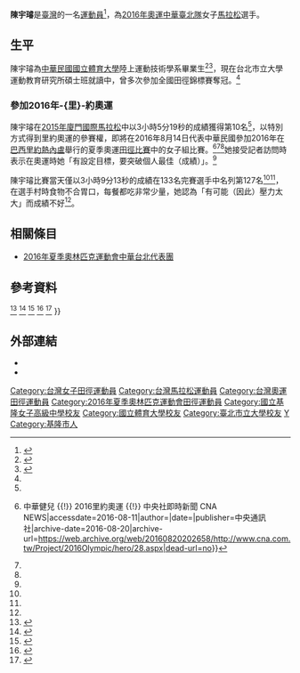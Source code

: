{{noteTA|1=zh-hans:0米;zh-hk:0米;zh-tw:0公尺}}
{{Infobox sportsperson
| name                      = 陳宇璿
| image                     = 
| alt                       = 
| real_name                 = 
| romanizedname             = Chen Yu-Hsuan
| birth_name                = 
| nationality               = {{ROC-TWN}}
| national_team             = {{TPE}}
| ethnicity                 = 
| hometown                  = 
| citizenship               = 
| birth_date                = {{Birth date and age|year=1993|month=1|day=16}}
| birth_place               = {{ROC-TWN}}
| death_date                = 
| death_place               = 
| resting_place             = 
| resting_place_coordinates = 
| monuments                 = 
| residence                 = {{ROC-TWN}}
| education                 = 國立體育大學陸上運動技術學系
| alma_mater                = 基隆市立仁愛國小<br/>基隆市立銘傳國中<br/>國立基隆女中<br/>國立體育大學<br/>臺北市立大學
| years_active              = 2007年－
| height                    = {{height|m=1.57}}
| weight                    = {{weight|kg=49}}
| spouse                    = 
| country                   = {{ROC-TWN}}
| sport                     = 田徑、籃球
| event                     = 中長跑、長跑
| collegeteam               = 
| team                      = 
| coach                     = 
| retired                   = 
| coaching                  = 
| worlds                    = 
{{ubl
|'''2017年夏季世界大學生運動會'''：半程馬拉松第18名
|'''2017年夏季世界大學生運動會'''：半程馬拉松Team第3名
}}
| regionals                 = 
{{ubl
|'''2010年亞洲城市中學田徑邀請賽'''：5000公尺第一名
|'''2011年亞洲城市田徑邀請賽公開女子組'''：1500公尺第二名
|'''2011年亞洲城市田徑邀請賽公開女子組'''：5000公尺第一名
}}
| nationals                 = 
{{ubl
|'''中華民國98年全國中等學校運動會高女組'''：5000公尺第3名
|'''中華民國98年全國中等學校運動會高女組'''：10000公尺第3名
|'''中華民國98年全國中等學校田徑錦標賽高中女生組'''：10000公尺第1名
|'''中華民國98年全國中等學校田徑錦標賽高中女生組'''：3000公尺障礙（76.2公分）第1名
|'''中華民國99年臺體盃暨全國冬季長跑紀錄公開賽高中女生組'''：5000公尺第1名
|'''中華民國99年臺北縣青年盃田徑賽高女組'''：3000公尺障礙（76.2公分）第1名
|'''中華民國99年全國中等學校運動會高女組'''：10000公尺第1名
|'''中華民國99年全國中等學校運動會高女組'''：3000公尺障礙（76.2公分）第2名
|'''中華民國99年全國暨臺體盃夏季長跑紀錄公開賽高中女生組'''：5000公尺第1名
|'''中華民國99全國中等學校田徑錦標賽高中女子組'''：10000公尺第1名
|'''中華民國99全國中等學校田徑錦標賽高中女子組'''：3000公尺障礙（76.2公分）第1名
|'''中華民國99全國田徑錦標賽女子組'''：10000公尺第1名
|'''中華民國100年全國中等學校運動會高女組'''：5000公尺第1名
|'''中華民國100年全國中等學校運動會高女組'''：10000公尺第1名
|'''中華民國100年全國大專校院田徑公開賽大專女甲組'''：5000公尺第1名
|'''中華民國101年新北市全國青年盃錦標賽'''：3000公尺障礙（76.2公分）第1名
|'''中華民國101年全國大專校院運動會公開女生組'''：10000公尺第3名
|'''中華民國101年全國田徑錦標賽女子組'''：10000公尺第2名
|'''中華民國101年全國田徑錦標賽女子組'''：5000公尺第1名
|'''中華民國102年新北市全國青年盃田徑錦標賽公開女子組'''：1500公尺第3名
|'''中華民國102年新北市全國青年盃田徑錦標賽公開女子組'''：5000公尺第1名
|'''中華民國102年全國大專校院田徑公開賽大專女甲組'''：5000公尺第1名
|'''中華民國102年全國大專校院運動會公開女生組'''：10000公尺第2名
|'''中華民國102年全國大專校院運動會公開女生組'''：5000公尺第2名
|'''中華民國102年全國大專校院田徑公開賽大專女甲組'''：5000公尺第1名
|'''中華民國102年全國秋季田徑公開賽'''：5000公尺第1名
|'''中華民國102年全國運動會女子組'''：10000公尺第1名
|'''中華民國102年全國運動會女子組'''：5000公尺第1名
|'''中華民國102年全國運動會女子組'''：3000公尺障礙（76.2公分）第4名
|'''中華民國103年全國大專校院運動會公開女生組'''：10000公尺第2名
|'''中華民國103年全國大專校院運動會公開女生組'''：5000公尺第2名
|'''中華民國103年全國秋季田徑公開賽'''：10000公尺第1名
|'''中華民國103年全國田徑錦標賽女子組'''：10000公尺第3名
|'''中華民國103年全國田徑錦標賽女子組'''：5000公尺第1名
|'''中華民國104年臺北市春季全國田徑公開賽'''：5000公尺第2名
|'''中華民國104年全國大專校院運動會公開女生組'''：10000公尺第1名
|'''中華民國104年全國大專校院運動會公開女生組'''：5000公尺第2名
|'''2015年臺灣國際田徑邀請賽女子組'''：5000公尺第6名
|'''中華民國104年全國運動會女子組'''：10000公尺第5名
|'''中華民國104年全國運動會女子組'''：5000公尺第9名
|'''中華民國105年新北市全國青年盃田徑錦標賽公開女子組'''：10000公尺第2名
|'''2016年臺灣國際田徑公開賽女子組'''：5000公尺第6名
|'''2016年全國長青田徑國際錦標賽女子M24歲組'''：10000公尺第1名
|'''中華民國105年全國田徑錦標賽女子組'''：10000公尺第2名
|'''中華民國105年全國田徑錦標賽女子組'''：5000公尺第1名
|'''中華民國106年新北市全國青年盃田徑錦標賽公開女子組'''：10000公尺第4名
|'''中華民國106年臺北市春季全國田徑公開賽公開女子組'''：3000公尺障礙（76.2公分）第1名
|'''中華民國106年臺北市秋季全國田徑公開賽公開女子組'''：10000公尺第2名
|'''中華民國106年臺北市秋季全國田徑公開賽公開女子組'''：3000公尺障礙（76.2公分）第2名
|'''中華民國106年全國運動會女子組'''：10000公尺第5名
|'''中華民國106年全國運動會女子組'''：3000公尺障礙（76.2公分）第2名
|'''中華民國107年全國大專校院運動會公開女生組'''：10000公尺第3名
|'''中華民國107年全國大專校院運動會公開女生組'''：3000公尺障礙（76.2公分）第2名
|'''2018年臺灣國際田徑公開賽女子組'''：3000公尺障礙（76.2公分）第12名
|'''中華民國107年臺北市秋季全國田徑公開賽公開女子組'''：1500公尺第3名
|'''中華民國107年臺北市秋季全國田徑公開賽公開女子組'''：3000公尺障礙（76.2公分）第1名
|'''中華民國107年全國田徑錦標賽女子組'''：3000公尺障礙（76.2公分）第1名
|'''中華民國108年新北市全國青年盃田徑錦標賽公開女子組'''：3000公尺障礙（76.2公分）第2名
|'''中華民國108年全國大專校院運動會公開女生組'''：10000公尺第2名
|'''中華民國108年全國運動會女子組'''：10000公尺第4名
|'''中華民國108年全國運動會女子組'''：3000公尺障礙（76.2公分）第2名
|'''中華民國108年全國運動會女子組'''：5000公尺第6名
}}
| olympics                  = 
{{ubl
|'''2016年夏季奧林匹克運動會'''：馬拉松第127名
}}
| highestranking            = 
{{plainlist|
*【10000公尺】：第968名（2019年3月26日）
*【2000公尺障礙-3000公尺障礙】：第279名（2019年4月16日）
}}
| pb                        = 
{{ubl
|'''800公尺'''：2分20.90秒 （2011年 '''基隆市中小學聯合運動會高中女子組紀錄'''）
|'''1500公尺'''：4分44.56秒 （2011年）
|'''5000公尺'''：17分22.20秒 （2013年）
|'''10000公尺'''：36分15.10秒 （2013年）
|'''半程馬拉松'''：1小時18分26秒 （2017年）
|'''馬拉松'''：2小時55分21秒 （2015年）
|'''3000公尺障礙（76.2公分）'''：10分43.05秒 （2017年）
}}
| medaltemplates            = 
{{MedalCountry|{{TPE}}}}
{{MedalSport|女子田徑}}
{{MedalCompetition|大東方女子路跑}}
{{MedalSilver|2012年新加坡|半程馬拉松}}
{{MedalCompetition|夏季世界大學生運動會}}
{{MedalBronze|2017年中華民國臺北市|半程馬拉松Team}}
| show-medals               = 
| updated                   = 2019年11月10日
}}
{{世大運獎牌記錄
|項目=田徑
|a1=2017
|b1=3
|c1=半程馬拉松Team
}}
'''陳宇璿'''{{BD|1993年|1月16日||}}是[[臺灣|臺灣]]的一名[[运动员|運動員]]<ref>{{Cite web|url=http://tw.running.biji.co/index.php?q=news&act=info&id=3054|title=陳宇璿 初試啼聲的青春之翼|accessdate=2016-08-11|author=|date=2013-08-06|publisher=運動筆記|archive-date=2018-05-26|archive-url=https://web.archive.org/web/20180526041813/http://tw.running.biji.co/index.php?q=news&act=info&id=3054|dead-url=no}}</ref>，為[[2016年夏季奧林匹克運動會|2016年奧運]][[2016年夏季奧林匹克運動會中華台北代表團|中華臺北隊]]女子[[马拉松|馬拉松]]選手。

== 生平 ==
陳宇璿為[[國立體育大學|中華民國國立體育大學]]陸上運動技術學系畢業生<ref>{{Cite news|url=http://104niag.fju.edu.tw/node/407|title=公開女子組10000公尺決賽　陳宇璿否極泰來首奪冠|last=|first=|date=2015-05-04|work=104年全國大專校院運動會|accessdate=}}{{dead link|date=2018年1月 |bot=InternetArchiveBot |fix-attempted=yes }}</ref><ref name=":0">{{Cite web|url=http://cttfa.utk.com.tw/public/National_Team_data.aspx?id=171|title=項目：女子馬拉松；姓名：陳宇璿|accessdate=2016-08-11|author=|date=|publisher=中華民國田徑協會|archive-url=https://web.archive.org/web/20161012180231/http://cttfa.utk.com.tw/public/National_Team_data.aspx?id=171|archive-date=2016-10-12|dead-url=yes}}</ref>，現在台北市立大學運動教育研究所碩士班就讀中，曾多次參加全國田徑錦標賽奪冠。<ref name=":0" />

=== 參加2016年-{里}-約奧運 ===
陳宇璿在[[厦门国际马拉松|2015年廈門國際馬拉松]]中以3小時5分19秒的成績獲得第10名<ref name="chinanews" />，以特別方式得到里約奧運的參賽權，即將在2016年8月14日代表中華民國參加2016年在[[巴西|巴西]][[里约热内卢|里約熱內盧]]舉行的夏季奧運[[2016年夏季奧林匹克運動會田徑比賽|田徑比賽]]中的女子組比賽。<ref>{{Cite web|url=http://www.cna.com.tw/Project/2016Olympic/hero/28.aspx|title=田徑陳宇璿 {{!}} 中華健兒 {{!}} 2016里約奧運 {{!}} 中央社即時新聞 CNA NEWS|accessdate=2016-08-11|author=|date=|publisher=中央通訊社|archive-date=2016-08-20|archive-url=https://web.archive.org/web/20160820202658/http://www.cna.com.tw/Project/2016Olympic/hero/28.aspx|dead-url=no}}</ref><ref name="李宇政" /><ref name="奧運會官網" />她接受記者訪問時表示在奧運時她「有設定目標，要突破個人最佳（成績）」。<ref name="dong-sen" />

陳宇璿比賽當天僅以3小時9分13秒的成績在133名完賽選手中名列第127名<ref name="中央社-Olympic-over" /><ref name="ETtoday-Olympic-over" />，在選手村時食物不合胃口，每餐都吃非常少量，她認為「有可能（因此）壓力太大」而成績不好<ref name="麗台-Olympic-ing" />。

== 相關條目 ==
* [[2016年夏季奧林匹克運動會中華台北代表團|2016年夏季奧林匹克運動會中華台北代表團]]

== 參考資料 ==
{{Reflist|refs=
<ref name="李宇政">{{Cite news|url=http://www.cna.com.tw/news/aspt/201605190176-1.aspx|title=台灣國際田徑賽 陳宇璿奧運前試身手|author=李宇政|date=2016-05-19|work=|publisher=中央通訊社|accessdate=2016-08-13}}</ref>
<ref name="奧運會官網">{{Cite web|url=https://www.rio2016.com/atleta/yu-hsuan-chen|title=CHEN Yu-Hsuan - Atletismo Olímpico {{!}} Taipé Chinesa|accessdate=2016-08-12|author=|date=|publisher=Rio2016.com}}</ref>
<ref name="dong-sen">{{Cite news|url=http://sports.ettoday.net/news/702213|title=里約完賽是必然　陳宇璿奧運挑戰個人最佳|author=洪偵源|date=2016-05-20|work=|publisher=ETtoday 東森新聞雲|accessdate=2016-08-13}}</ref>
<ref name="ETtoday-Olympic-over">{{Cite news|url=http://sports.ettoday.net/news/755458|title=里約奧運女子馬拉松 謝千鶴陳宇璿完賽|author=杜奕君|date=2016-08-15|work=ETtoday 東森新聞雲|accessdate=2016-08-15}}</ref>
<ref name="中央社-Olympic-over">{{Cite news|url=http://www.cna.com.tw/news/aspt/201608150003-1.aspx|title=里約奧運女子馬拉松 謝千鶴陳宇璿完賽|author=中央社奧運採訪團|date=2016-08-15(UTC+8)|work=中央社|accessdate=|archiveurl=https://web.archive.org/web/20160814235313/http://www.cna.com.tw/news/aspt/201608150003-1.aspx|archivedate=2016-08-14}}</ref>
<ref name="麗台-Olympic-ing">{{Cite news|url=http://www.ltsports.com.tw/other/complex/118831-361|title=跟救護車玩躲貓貓 女子馬拉松陳宇璿堅持完賽|author=楊育欣|first=|date=2016-08-14|work=麗台運動|accessdate=}}</ref>
<ref name="chinanews">{{Cite news|url=http://www.chinanews.com/tw/2013/01-05/4460562.shtml|title=厦门国际马拉松赛“台湾style”抢眼|last=|first=|date=2013-01-05|work=|publisher=中国新闻网|accessdate=2016-08-11}}</ref>
}}

== 外部連結 ==
*{{IOC profile|id=yu-hsuan-chen}}
*{{IAAF name|278986}}

{{DEFAULTSORT:Chen, Yu-hsuan}}

[[Category:台灣女子田徑運動員|Category:台灣女子田徑運動員]]
[[Category:台灣馬拉松運動員|Category:台灣馬拉松運動員]]
[[Category:台灣奧運田徑運動員|Category:台灣奧運田徑運動員]]
[[Category:2016年夏季奧林匹克運動會田徑運動員|Category:2016年夏季奧林匹克運動會田徑運動員]]
[[Category:國立基隆女子高級中學校友|Category:國立基隆女子高級中學校友]]
[[Category:國立體育大學校友|Category:國立體育大學校友]]
[[Category:臺北市立大學校友|Category:臺北市立大學校友]]
[[Category:陳姓|Y]]
[[Category:基隆市人|Category:基隆市人]]